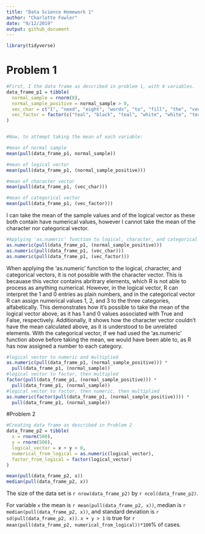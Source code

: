 ```yaml
---
title: "Data Science Homework 1"
author: "Charlotte Fowler"
date: "9/12/2019"
output: github_document
---
```


```r
library(tidyverse)
```

# Problem 1

```r
#First, I the data frame as described in problem 1, with 4 variables.
data_frame_p1 = tibble(
  normal_sample = rnorm(8),
  normal_sample_positive = normal_sample > 0,
  vec_char = c("I", "need", "eight", "words", "to", "fill", "the", "vector"),
  vec_factor = factor(c("teal", "black", "teal", "white", "white", "teal", "black", "teal"))
)


#Now, to attempt taking the mean of each variable: 

#mean of normal sample
mean(pull(data_frame_p1, normal_sample))

#mean of logical vector
mean(pull(data_frame_p1, (normal_sample_positive)))

#mean of character vector
mean(pull(data_frame_p1, (vec_char)))

#mean of categorical vector
mean(pull(data_frame_p1, (vec_factor)))
```
I can take the mean of the sample values and of the logical vector as these  both contain have numerical values, however I cannot take the mean of the character nor categorical vector. 


```r
#Applying 'as.numeric' function to logical, character, and categorical vectors
as.numeric(pull(data_frame_p1, (normal_sample_positive)))
as.numeric(pull(data_frame_p1, (vec_char)))
as.numeric(pull(data_frame_p1, (vec_factor)))
```
When applying the 'as.numeric' function to the logical, character, and categorical vectors, it is not possible with the character vector. This is becauase this vector contains abritrary elements, which R is not able to process as anything numerical. However, in the logical vector, R can interpret the 1 and 0 entries as plain numbers, and in the categorical vector R can assign numerical values 1, 2, and 3 to the three categories, alfabetically. This demonstrates how it's possible to take the mean of the logical vector above, as it has 1 and 0 values associated with True and False, respectively. Additionally, it shows how the character vector couldn't have the mean calculated above, as it is understood to be unrelated elements. With the categorical vector, if we had used the 'as.numeric' function above before taking the mean, we would have been able to, as R has now assigned a number to each category. 

```r
#logical vector to numeric and multiplied
as.numeric(pull(data_frame_p1, (normal_sample_positive))) * 
  pull(data_frame_p1, (normal_sample))
#logical vector to factor, then multipled
factor(pull(data_frame_p1, (normal_sample_positive))) * 
  pull(data_frame_p1, (normal_sample))
#logical vector to factor, then numeric, then multiplied
as.numeric(factor(pull(data_frame_p1, (normal_sample_positive)))) * 
  pull(data_frame_p1, (normal_sample))
```

#Problem 2
```r
#Creating data frame as described in Problem 2
data_frame_p2 = tibble(
  x = rnorm(500),
  y = rnorm(500),
  logical_vector = x + y > 0,
  numerical_from_logical = as.numeric(logical_vector),
  factor_from_logical = factor(logical_vector)
)
```


```r
mean(pull(data_frame_p2, x))
median(pull(data_frame_p2, x))
```

The size of the data set is `r nrow(data_frame_p2)` by `r ncol(data_frame_p2)`. 

For variable `x` the mean is `r mean(pull(data_frame_p2, x))`, median is `r median(pull(data_frame_p2, x))`, and standard deviation is `r sd(pull(data_frame_p2, x))`. `x + y > 1` is true for `r mean(pull(data_frame_p2, numerical_from_logical))*100`% of cases. 



